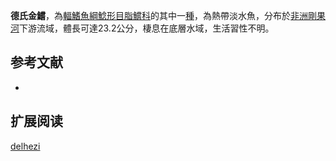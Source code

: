{{Speciesbox
| name = 德氏金鱨
| image = 
| image_width = 250px
| image_caption = 
| status = LC
| status_system = IUCN3.1 
| genus = Chrysichthys
| species = delhezi
| authority = [[Boulenger|Boulenger]], 1899
| synonyms = *''Chrysichthys delhezi thomasi'',Chabanaud, 1934
}}

'''德氏金鱨'''，為[[輻鰭魚綱|輻鰭魚綱]][[鯰形目|鯰形目]][[脂鱨科|脂鱨科]]的其中一[[種|種]]，為熱帶淡水魚，分布於[[非洲|非洲]][[剛果河|剛果河]]下游流域，體長可達23.2公分，棲息在底層水域，生活習性不明。

==参考文献==
*{{FishBase_species|genus=Chrysichthys|species=delhezi|year=2015|month=5}}

== 扩展阅读 ==
{{refbegin}}
{{wikispecies-inline|Chrysichthys delhezi|德氏金鱨}}
{{refend}}
{{Taxonbar|from=Q5861292}}

[[Category:金鱨屬|delhezi]]